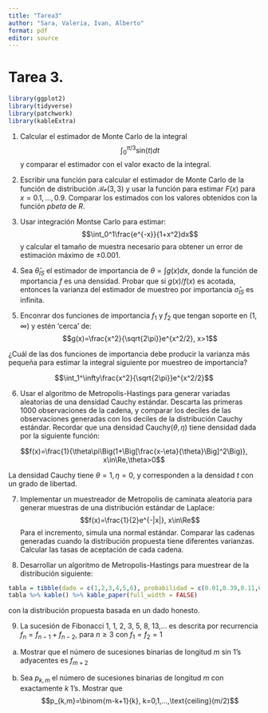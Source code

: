 ```yaml
---
title: "Tarea3"
author: "Sara, Valeria, Ivan, Alberto"
format: pdf
editor: source
---
```


# Tarea 3.

```r
library(ggplot2)
library(tidyverse)
library(patchwork)
library(kableExtra)
```

1. Calcular el estimador de Monte Carlo de la integral
$$\int_0^{\pi/3}\text{sin}(t)dt$$
 y comparar el estimador con el valor exacto de la integral.
 
 2. Escribir una función para calcular el estimador de Monte Carlo de la función de distribución $\mathcal{Be}(3,3)$ y usar la función para estimar $F(x)$ para $x = 0.1,...,0.9$. Comparar los estimados con los valores obtenidos con la función *pbeta* de *R*.
 
 3. Usar integración Montse Carlo para estimar:
 $$\int_0^1\frac{e^{-x}}{1+x^2}dx$$
 y calcular el tamaño de muestra  necesario para obtener un error de estimación máximo de $\pm 0.001$.
 
 4. Sea $\hat\theta_{IS}$ el estimador  de importancia de $\theta=\int g(x)dx$, donde la función de mportancia $f$ es una densidad. Probar que si $g(x)/f(x)$ es acotada, entonces la varianza del estimador de muestreo por importancia $\hat\sigma_{IS}$ es infinita.
 
 5. Enconrar dos funciones de importancia $f_1$ y $f_2$ que tengan soporte en $(1,\infty)$ y estén 'cerca' de:
$$g(x)=\frac{x^2}{\sqrt{2\pi}}e^{x^2/2}, x>1$$

¿Cuál de las dos funciones de importancia debe producir la varianza más pequeña para estimar la integral siguiente por muestreo de importancia?

$$\int_1^\infty\frac{x^2}{\sqrt{2\pi}}e^{x^2/2}$$
 
 6. Usar el algoritmo de Metropolis-Hastings para generar variadas aleatorias de una densidad Cauchy estándar. Descarta las primeras 1000 observaciones de la cadena, y comparar los deciles de las observaciones generadas con los deciles de la distribución Cauchy estándar. Recordar que una densidad $\text{Cauchy}(\theta,\eta)$ tiene densidad dada por la siguiente función:

$$f(x)=\frac{1}{\theta\pi\Big(1+\Big[\frac{x-\eta}{\theta}\Big]^2\Big)}, x\in\Re,\theta>0$$
 
 La densidad Cauchy tiene $\theta=1, \eta=0$, y corresponden a la densidad $t$ con un grado de libertad.

7. Implementar un muestreador de Metropolis de caminata aleatoria para generar muestras de una distribución estándar de Laplace:
$$f(x)=\frac{1}{2}e^{-|x|}, x\in\Re$$
Para el incremento, simula una normal estándar. Comparar las cadenas generadas cuando la distribución propuesta tiene diferentes varianzas. Calcular las tasas de aceptación de cada cadena.

8. Desarrollar un algoritmo de Metropolis-Hastings para muestrear de la distribución siguiente:

```r
tabla = tibble(dado = c(1,2,3,4,5,6), probabilidad = c(0.01,0.39,0.11,0.18,0.26,0.05))
tabla %>% kable() %>% kable_paper(full_width = FALSE)
```

con la distribución propuesta basada en un dado honesto.

9. La sucesión de Fibonacci 1, 1, 2, 3, 5, 8, 13,... es descrita por recurrencia $f_n=f_{n-1}+f_{n-2}$, para $n\geq 3$ con $f_1=f_2=1$

a. Mostrar que el número de sucesiones binarias de longitud $m$ sin 1's adyacentes es $f_{m+2}$

b. Sea $p_{k,m}$ el número de sucesiones binarias de longitud $m$ con exactamente $k$ 1's. Mostrar que
$$p_{k,m}=\binom{m-k+1}{k}, k=0,1,...,\text{ceiling}(m/2)$$

